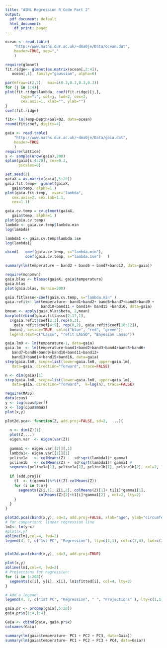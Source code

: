 ```yaml
---
title: "ASML Regression R Code Part 2"
output:
  pdf_document: default
  html_document:
    df_print: paged
---
```


```r
ocean <- read.table(
    "http://www.maths.dur.ac.uk/~dma0je/Data/ocean.dat", 
    header=TRUE, sep=","
    )
```

```r
require(glmnet)  
fit.ridge<- glmnet(as.matrix(ocean[,2:4]),
   ocean[,1], family="gaussian", alpha=0)

par(mfrow=c(2,2),  mai=c(0.3,0.3,0.3,0.3))
for (j in 1:4){
plot(fit.ridge$lambda, coef(fit.ridge)[j,], 
       type="l", col=j, lwd=2, cex=2, 
       cex.axis=1, xlab="", ylab="")
}
coef(fit.ridge)
```

```r
fit<- lm(Temp~Depth+Sal+O2, data=ocean)
round(fit$coef, digits=4) 
```

```r
gaia <- read.table(
    "http://www.maths.dur.ac.uk/~dma0je/Data/gaia.dat", 
    header=TRUE
    )
require(lattice)
s <- sample(nrow(gaia),200)
splom(gaia[s,4:20], cex=0.3, 
      pscales=0)
```

```r
set.seed(2)
gaiaX = as.matrix(gaia[,5:20])
gaia.fit.temp=  glmnet(gaiaX, 
   gaia$temp, alpha=1 )
plot(gaia.fit.temp,  xvar="lambda",
   cex.axis=2, cex.lab=1.1, 
   cex=1.1)
```

```r
gaia.cv.temp = cv.glmnet(gaiaX, 
   gaia$temp, alpha=1 )
plot(gaia.cv.temp)
lambda <- gaia.cv.temp$lambda.min
log(lambda)
```

```r
lambda1 <- gaia.cv.temp$lambda.1se
log(lambda1)

cbind(   coef(gaia.cv.temp, s="lambda.min"),
         coef(gaia.cv.temp, s="lambda.1se")   )
```

```r
summary(lm(temperature ~ band2 + band6 + band7+band12, data=gaia))
```

```r
require(monomvn)
gaia.blas <- blasso(gaiaX, gaia$temperature)
gaia.blas
plot(gaia.blas, burnin=200)
```


```r
gaia.fitlasso<-coef(gaia.cv.temp, s="lambda.min" )
gaia.refit<- lm(temperature~ band1+band2+ band6+band7+band8+band9 +
                band10+band11 + band14+ band15 +band16, data=gaia)
bmean <- apply(gaia.blas$beta, 2,mean)
barplot(rbind(gaia.fitlasso[2:17,1],
  c(gaia.refit$coef[2:3],rep(0,3), 
    gaia.refit$coef[4:9], rep(0,2), gaia.refit$coef[10:12]),
  bmean), beside=TRUE, col=c("blue", "red", "green"),
  legend.text=c("Lasso", "refit LASSO", "Bayesian Lasso"))
```


```r
gaia.lm0 <- lm(temperature~1, data=gaia)
gaia.lm  <- lm(temperature~band1+band2+band3+band4+band5+band6+
   band7+band8+band9+band10+band11+band12+
   band13+band14+band15+band16, data=gaia)
step(gaia.lm0, scope=list(lower=gaia.lm0, upper=gaia.lm),
   data=gaia, direction="forward", trace=FALSE)
```

```r
n <- dim(gaia)[1]
step(gaia.lm0, scope=list(lower=gaia.lm0, upper=gaia.lm),
   data=gaia, direction="forward",  k=log(n), trace=FALSE)
```

```r
require(MASS)
data(cpus)
y <- log(cpus$perf)
x <- log(cpus$mmax) 
plot(x,y)
```

```r
plot2d.pca<- function(Z, add.proj=FALSE, sd=2,  ...){
  
  n <- dim(Z)[1]
  plot(Z,...)
  eigen.var  <- eigen(var(Z))
  
  gamma1 <- eigen.var[[2]][,1]
  lambda1<- eigen.var[[1]][1]
  pcline1a   <- colMeans(Z) -  sd*sqrt(lambda1)* gamma1
  pcline1b   <- colMeans(Z) +  sd*sqrt(lambda1)* gamma1 #
  segments(pcline1a[1], pcline1a[2], pcline1b[1], pcline1b[2], col=2, lwd=2)
  
  if (add.proj){
    t1  <- t(gamma1)%*%(t(Z)-colMeans(Z))
    for (i in 1:n){
      segments(Z[i,1], Z[i,2], colMeans(Z)[1]+ t1[i]*gamma1[1],
               colMeans(Z)[2]+t1[i]*gamma1[2] , col=2, lty=2)
    }
  }  
}

```

```r
plot2d.pca(cbind(x,y), sd=3, add.proj=FALSE, xlab="age", ylab="circumference")
# for comparison: linear regression line
lm1<- lm(y~x)
#plot(x,y)
abline(lm1,col=4, lwd=2)
legend(4, 7, c("1st PC", "Regression"), lty=c(1,1), col=c(2,4), lwd=c(2,2))


plot2d.pca(cbind(x,y), sd=3, add.proj=TRUE)

plot(x,y)
abline(lm1,col=4, lwd=2)
# Projections for regression:
for (i in 1:208){
  segments(x[i], y[i], x[i], lm1$fitted[i], col=4, lty=2)
}

# Add a legend:
legend(4, 7, c("1st PC", "Regression", " ", "Projections" ), lty=c(1,1,2,2), col=c(2,4,2,4))
```


```r
gaia.pr <- prcomp(gaia[,5:20])
gaia.pr$x[1:4,1:4]
```

```r
Gaia <- cbind(gaia, gaia.pr$x)
colnames(Gaia)
```


```r
summary(lm(gaia$temperature~ PC1 + PC2 + PC3, data=Gaia))
summary(lm(gaia$temperature~ PC1 + PC2 + PC3 + PC4, data=Gaia))
```

